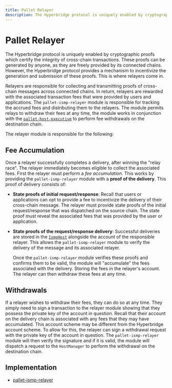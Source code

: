 ```yaml
---
title: Pallet Relayer
description: The Hyperbridge protocol is uniquely enabled by cryptographic proofs which certify the integrity of cross-chain transactions. These proofs can be generated by anyone, as they are freely provided by its connected chains.
---
```


# Pallet Relayer

The Hyperbridge protocol is uniquely enabled by cryptographic proofs which certify the integrity of cross-chain transactions. These proofs can be generated by anyone, as they are freely provided by its connected chains. However, the Hyperbridge protocol provides a mechanism to incentivize the generation and submission of these proofs. This is where relayers come in.

Relayers are responsible for collecting and transmitting proofs of cross-chain messages across connected chains. In return, relayers are rewarded with the associated transaction fees that were provided by users and applications. The `pallet-ismp-relayer` module is responsible for tracking the accrued fees and distributing them to the relayers. The module permits relays to withdraw their fees at any time, the module works in conjunction with the [`pallet-host-executive`](/developers/explore/modules/host-executive) to perform fee withdrawals on the destination chain.

The relayer module is responsible for the following:

## Fee Accumulation

Once a relayer successfully completes a delivery, after winning the "relay race". The relayer immediately becomes eligible to collect the associated fees. First the relayer must perform a _fee accumulation_. This works by providing the `pallet-ismp-relayer` module with a **proof of the delivery**. This proof of delivery consists of:

  - **State proofs of initial request/response**:
    Recall that users or applications can opt to provide a fee to incentivize the delivery of their cross-chain message. The relayer must provide state proofs of the initial request/response that was dispatched on the source chain. The state proof must reveal the associated fees that was provided by the user or application.
  - **State proofs of the request/response delivery**:
     Successful deliveries are stored in the [`IsmpHost`](/protocol/ismp/host) alongside the account of the responsible relayer. This allows the `pallet-ismp-relayer` module to verify the delivery of the message and its associated relayer.

     Once the `pallet-ismp-relayer` module verifies these proofs and confirms them to be valid, the module will "accumulate" the fees associated with the delivery. Storing the fees in the relayer's account. The relayer can then withdraw these fees at any time.

## Withdrawals

If a relayer wishes to withdraw their fees, they can do so at any time. They simply need to sign a transaction to the relayer module showing that they possess the private key of the account in question. Recall that their account on the delivery chain is associated with any fees that they may have accumulated. This account scheme may be different from the Hyperbridge account scheme. To allow for this, the relayer can sign a withdrawal request with the private key of the account in question. The `pallet-ismp-relayer` module will then verify the signature and if it is valid, the module will dispatch a request to the `HostManager` to perform the withdrawal on the destination chain.


## Implementation

- [pallet-ismp-relayer](https://github.com/polytope-labs/hyperbridge/blob/main/modules/ismp/pallets/relayer/src/lib.rs)
